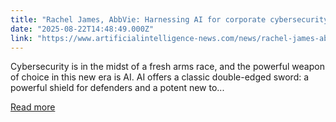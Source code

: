 ```yaml
---
title: "Rachel James, AbbVie: Harnessing AI for corporate cybersecurity"
date: "2025-08-22T14:48:49.000Z"
link: "https://www.artificialintelligence-news.com/news/rachel-james-abbvie-harnessing-ai-for-corporate-cybersecurity/"
---
```


Cybersecurity is in the midst of a fresh arms race, and the powerful weapon of choice in this new era is AI. AI offers a classic double-edged sword: a powerful shield for defenders and a potent new to...

[Read more](https://www.artificialintelligence-news.com/news/rachel-james-abbvie-harnessing-ai-for-corporate-cybersecurity/)
